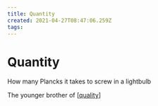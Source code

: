 ```yaml
---
title: Quantity
created: 2021-04-27T08:47:06.259Z
tags:
---
```


# Quantity

How many Plancks it takes to screw in a lightbulb

The younger brother of [[quality]]

[//begin]: # "Autogenerated link references for markdown compatibility"
[quality]: quality "Quality"
[//end]: # "Autogenerated link references"